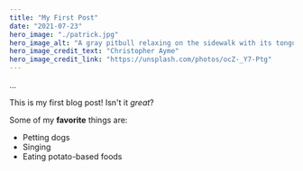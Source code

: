 ```yaml
---
title: "My First Post"
date: "2021-07-23"
hero_image: "./patrick.jpg"
hero_image_alt: "A gray pitbull relaxing on the sidewalk with its tongue hanging out"
hero_image_credit_text: "Christopher Ayme"
hero_image_credit_link: "https://unsplash.com/photos/ocZ-_Y7-Ptg"
---
```


...

This is my first blog post! Isn't it _great_?

Some of my **favorite** things are:

- Petting dogs
- Singing
- Eating potato-based foods

